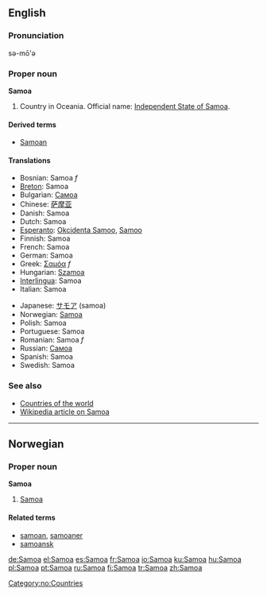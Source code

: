 ==English==
===Pronunciation===
sə-mō'ə

===Proper noun===
'''Samoa'''

# Country in Oceania. Official name: [[Independent State of Samoa]].

====Derived terms====
*[[Samoan]]

====Translations====
{{top}}
*Bosnian: Samoa ''f''
*[[Breton]]: Samoa
*Bulgarian: [[Самоа]]
*Chinese: [[萨摩亚]]
*Danish: Samoa
*Dutch: Samoa
*[[Esperanto]]: [[Okcidenta Samoo]], [[Samoo]]
*Finnish: Samoa
*French: Samoa
*German: Samoa
*Greek: [[Σαμόα]] ''f''
*Hungarian: [[Szamoa]]
*[[Interlingua]]: Samoa
*Italian: Samoa
{{mid}}
*Japanese: [[サモア]] (samoa)
*Norwegian: [[#Norwegian|Samoa]]
*Polish: Samoa
*Portuguese: Samoa
*Romanian: Samoa ''f''
*Russian: [[Самоа]]
*Spanish: Samoa
*Swedish: Samoa
{{bottom}}

===See also===
*[[Countries of the world]]
*[[w:Samoa|Wikipedia article on Samoa]]

----
==Norwegian==
===Proper noun===
[[Category:no:Countries]]
'''Samoa'''
#[[#English|Samoa]]
====Related terms====
*[[samoan]], [[samoaner]]
*[[samoansk]]

[[de:Samoa]]
[[el:Samoa]]
[[es:Samoa]]
[[fr:Samoa]]
[[io:Samoa]]
[[ku:Samoa]]
[[hu:Samoa]]
[[pl:Samoa]]
[[pt:Samoa]]
[[ru:Samoa]]
[[fi:Samoa]]
[[tr:Samoa]]
[[zh:Samoa]]